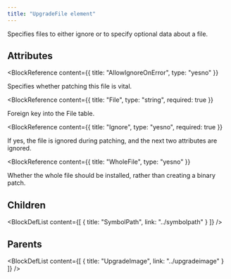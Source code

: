 ```yaml
---
title: "UpgradeFile element"
---
```



Specifies files to either ignore or to specify optional data about a file.


## Attributes

<BlockWrapper>

  <BlockReference
    content={{
      title: "AllowIgnoreOnError",
      type: "yesno"
    }}
  >
  Specifies whether patching this file is vital.
  </BlockReference>

  <BlockReference
    content={{
      title: "File",
      type: "string",
      required: true
    }}
  >
  Foreign key into the File table.
  </BlockReference>

  <BlockReference
    content={{
      title: "Ignore",
      type: "yesno",
      required: true
    }}
  >
  If yes, the file is ignored during patching, and the next two attributes are ignored.
  </BlockReference>

  <BlockReference
    content={{
      title: "WholeFile",
      type: "yesno"
    }}
  >
  Whether the whole file should be installed, rather than creating a binary patch.
  </BlockReference>

</BlockWrapper>

## Children

<BlockDefList content={[
    {
      title: "SymbolPath",
      link: "../symbolpath"
    }
  ]}
/>

## Parents

<BlockDefList content={[
    {
      title: "UpgradeImage",
      link: "../upgradeimage"
    }
  ]}
/>